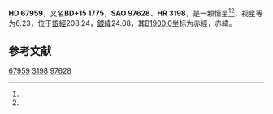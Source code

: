 {{Starbox begin
| name = HD 67959
}}
{{Starbox observe
| epoch = [[J2000.0|J2000.0]]
| constell = {{星座名待查}}<ref name=SIMBAD>{{cite web
 | url=http://simbad.u-strasbg.fr/simbad/sim-id?Ident=HR+3198
 | title =Pulsating variable Star
 | publisher=Centre de Données astronomiques de Strasbourg
 | work=SIMBAD
 | accessdate=2012-07-13}}</ref><ref name=DATA>{{cite web
 | url=http://vizier.u-strasbg.fr/viz-bin/VizieR-5?-out.add=.&-source=5050&-corr=PK=HR&-out.max=9999&HR=3198
 | title=VizieR Detailed Page
 | accessdate=2012-07-13
 | archive-date=2019-02-16
 | archive-url=https://web.archive.org/web/20190216115819/http://vizier.u-strasbg.fr/viz-bin/VizieR-5?-out.add=.&-source=5050&-corr=PK=HR&-out.max=9999&HR=3198
 | dead-url=no
 }}</ref>
| 星官 = 
| ra = {{RA|8|10|58.8}}<ref name=SIMBAD /><ref name=DATA />
| dec = {{DEC|+14|37|46}}<ref name=SIMBAD /><ref name=DATA />
| appmag_v = 6.23<ref name=SIMBAD /><ref name=DATA />
}}
{{Starbox character
| class = A1V<ref name=SIMBAD /><ref name=DATA />
| b-v = 0.02<ref name=SIMBAD /><ref name=DATA />
| u-b = 0.04<ref name=SIMBAD /><ref name=DATA />
| r-i = <ref name=SIMBAD /><ref name=DATA />
| variable = 
}}
{{Starbox astrometry
| radial_v = 0.04
| prop_mo_ra = 24
| parallax = 
| p_error = 
}}
{{Starbox catalog
| names =BD+15 1775，[[SAO星表|SAO]] 97628，[[HD星表|HD]] 67959，[[HR星表|HR]] 3198}}
{{Starbox reference |Simbad=HR+3198}}
{{Starbox end}}

'''HD 67959'''，又名'''BD+15 1775'''，'''SAO 97628'''、'''HR 3198'''，是一颗恒星<ref name=SIMBAD /><ref name=DATA />，视星等为6.23，位于[[銀道座標系|銀經]]208.24，[[銀道座標系|銀緯]]24.08，其[[B1900.0|B1900.0]]坐标为赤經{{RA|8|5|21.8}}，赤緯{{DEC|+14|24.08|31}}。

== 参考文献 ==
{{reflist}}

{{star-stub}}
{{巨蟹座恒星}}

[[Category:HD和HDE天體|67959]]
[[Category:HR天體|3198]]
[[Category:SAO天體|97628]]